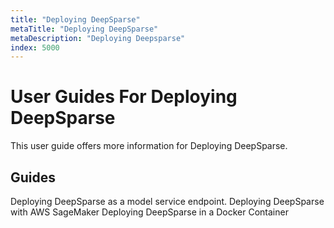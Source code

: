 ```yaml
---
title: "Deploying DeepSparse"
metaTitle: "Deploying DeepSparse"
metaDescription: "Deploying Deepsparse"
index: 5000
---
```


# User Guides For Deploying DeepSparse

This user guide offers more information for Deploying DeepSparse.

## Guides

<LinkCards>
  <LinkCard href="./deepsparse-server" heading="DeepSparse Server">
    Deploying DeepSparse as a model service endpoint.
  </LinkCard>

  <LinkCard href="./aws-sagemaker" heading="AWS SageMaker">
    Deploying DeepSparse with AWS SageMaker
  </LinkCard>

  <LinkCard href="./docker" heading="Docker">
    Deploying DeepSparse in a Docker Container
  </LinkCard>

</LinkCards>